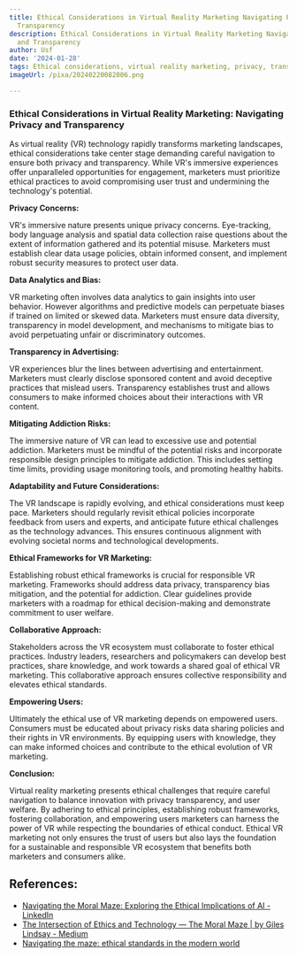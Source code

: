 ```yaml
---
title: Ethical Considerations in Virtual Reality Marketing Navigating Privacy and
  Transparency
description: Ethical Considerations in Virtual Reality Marketing Navigating Privacy
  and Transparency
author: Usf
date: '2024-01-28'
tags: Ethical considerations, virtual reality marketing, privacy, transparency
imageUrl: /pixa/20240220082006.png

---
```

### Ethical Considerations in  Virtual Reality Marketing: Navigating Privacy and Transparency

As virtual reality (VR) technology rapidly transforms marketing landscapes, ethical considerations take center stage demanding careful navigation to ensure both privacy and transparency.  While VR's immersive experiences  offer  unparalleled opportunities for engagement, marketers must prioritize ethical practices to avoid  compromising user trust  and  undermining the technology's potential.

**Privacy Concerns:**

VR's  immersive nature presents unique privacy concerns. Eye-tracking, body language analysis and spatial data collection raise questions about the extent of information gathered and its potential misuse. Marketers must establish clear data usage policies, obtain informed consent, and implement robust security measures to protect user data.

**Data Analytics and Bias:**

VR marketing often involves data analytics  to gain insights into user behavior. However algorithms and predictive models can perpetuate biases if trained on limited or skewed data. Marketers  must ensure data  diversity, transparency in model development, and mechanisms to mitigate bias to avoid perpetuating unfair or discriminatory outcomes.

**Transparency in Advertising:**

VR experiences blur the  lines between advertising and entertainment. Marketers must clearly disclose  sponsored content and avoid deceptive practices that mislead users. Transparency establishes trust  and allows consumers to make informed choices about their interactions  with  VR content.

**Mitigating Addiction Risks:**

The immersive  nature  of VR can lead to excessive use and potential addiction. Marketers  must be  mindful of the potential risks  and incorporate responsible  design principles to mitigate addiction. This includes setting time limits, providing usage monitoring tools, and promoting healthy habits.

**Adaptability  and Future Considerations:**

The  VR landscape is rapidly  evolving, and ethical considerations must keep pace. Marketers should regularly  revisit ethical policies incorporate feedback  from users and experts, and anticipate future ethical challenges as the technology advances. This ensures continuous alignment with evolving societal norms and technological developments.

**Ethical  Frameworks for  VR Marketing:**

Establishing robust ethical frameworks  is crucial for responsible VR marketing. Frameworks should address data privacy, transparency bias  mitigation, and  the potential for addiction. Clear guidelines provide marketers with a roadmap for ethical decision-making and demonstrate commitment to user welfare.

**Collaborative Approach:**

Stakeholders across the VR  ecosystem must collaborate to foster ethical practices. Industry leaders, researchers  and  policymakers can develop best practices, share knowledge, and work towards a  shared goal  of ethical VR marketing. This collaborative approach ensures collective responsibility and elevates ethical standards.

**Empowering Users:**

Ultimately the ethical use of VR marketing depends on empowered users. Consumers must be  educated about privacy risks data sharing policies and  their rights in  VR environments. By equipping users with knowledge, they can make informed  choices  and contribute to the  ethical evolution of VR  marketing.

**Conclusion:**

Virtual reality marketing presents ethical challenges that require careful navigation to balance innovation with privacy transparency, and user welfare.  By adhering to ethical principles, establishing robust frameworks, fostering collaboration, and empowering users marketers can harness the power of VR while respecting  the boundaries of ethical conduct. Ethical VR marketing not  only ensures the trust of users but also lays the foundation  for a sustainable and responsible VR ecosystem that benefits both marketers and consumers alike.

## References:
- [Navigating the Moral Maze: Exploring the Ethical Implications of AI - LinkedIn](https://www.linkedin.com/pulse/navigating-moral-maze-exploring-ethical-implications-ai-githumbi?trk=pulse-article_more-articles_related-content-card)
- [The Intersection of Ethics and Technology — The Moral Maze | by Giles Lindsay - Medium](https://agiledelta.medium.com/the-intersection-of-ethics-and-technology-the-moral-maze-801899a371f2)
- [Navigating the maze: ethical standards in the modern world](https://greenly.earth/en-us/blog/company-guide/navigating-the-maze-ethical-standards-in-the-modern-world)
